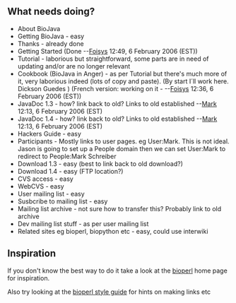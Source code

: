 == What needs doing? ==

* About BioJava
* Getting BioJava - easy 
* Thanks - already done
* Getting Started (Done --[[User:Foisys|Foisys]] 12:49, 6 February 2006 (EST))
* Tutorial - laborious but straightforward, some parts are in need of updating and/or are no longer relevant
* Cookbook (BioJava in Anger) - as per Tutorial but there's much more of it, very laborious indeed (lots of copy and paste). (By start I´ll work here. Dickson Guedes ) (French version: working on it - --[[User:Foisys|Foisys]] 12:36, 6 February 2006 (EST))
* JavaDoc 1.3 - how? link back to old? Links to old established --[[User:Mark|Mark]] 12:13, 6 February 2006 (EST)
* JavaDoc 1.4 - how? link back to old? Links to old established --[[User:Mark|Mark]] 12:13, 6 February 2006 (EST)
* Hackers Guide - easy
* Participants - Mostly links to user pages. eg User:Mark. This is not ideal. Jason is going to set up a People domain then we can set User:Mark to redirect to People:Mark Schreiber
* Download 1.3 - easy (best to link back to old download?)
* Download 1.4 - easy (FTP location?)		 
* CVS access - easy 
* WebCVS - easy 
* User mailing list - easy
* Susbcribe to mailing list - easy
* Mailing list archive - not sure how to transfer this? Probably link to old archive
* Dev mailing list stuff - as per user mailing list
* Related sites eg bioperl, biopython etc - easy, could use interwiki

== Inspiration ==

If you don't know the best way to do it take a look at the [[bp:Main_Page|bioperl]] home page for inspiration.

Also try looking at the [[bp:Style_guide|bioperl style guide]] for hints on making links etc